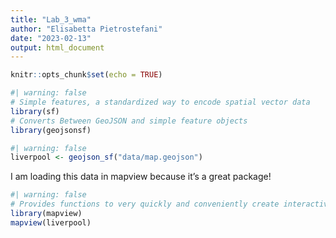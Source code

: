 ```yaml
---
title: "Lab_3_wma"
author: "Elisabetta Pietrostefani"
date: "2023-02-13"
output: html_document
---
```


```r
knitr::opts_chunk$set(echo = TRUE)
```


```r
#| warning: false
# Simple features, a standardized way to encode spatial vector data
library(sf) 
# Converts Between GeoJSON and simple feature objects
library(geojsonsf) 
```


```r
#| warning: false
liverpool <- geojson_sf("data/map.geojson")
```

I am loading this data in mapview because it's a great package!
```r
#| warning: false
# Provides functions to very quickly and conveniently create interactive visualisations of spatial data.
library(mapview) 
mapview(liverpool)
```
